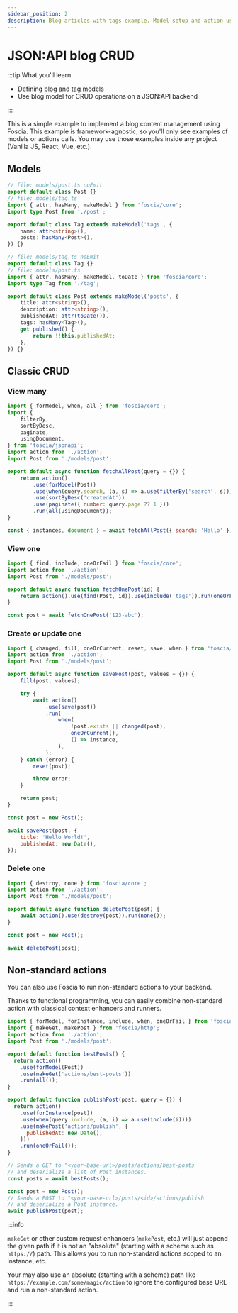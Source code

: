 ```yaml
---
sidebar_position: 2
description: Blog articles with tags example. Model setup and action usage.
---
```


# JSON:API blog CRUD

:::tip What you'll learn

-   Defining blog and tag models
-   Use blog model for CRUD operations on a JSON:API backend

:::

This is a simple example to implement a blog content management using
Foscia. This example is framework-agnostic, so you'll only see examples of
models or actions calls. You may use those examples inside any project (Vanilla
JS, React, Vue, etc.).

## Models

```ts title="models/tag.ts"
// file: models/post.ts noEmit
export default class Post {}
// file: models/tag.ts
import { attr, hasMany, makeModel } from 'foscia/core';
import type Post from './post';

export default class Tag extends makeModel('tags', {
    name: attr<string>(),
    posts: hasMany<Post>(),
}) {}
```

```ts title="models/post.ts"
// file: models/tag.ts noEmit
export default class Tag {}
// file: models/post.ts
import { attr, hasMany, makeModel, toDate } from 'foscia/core';
import type Tag from './tag';

export default class Post extends makeModel('posts', {
    title: attr<string>(),
    description: attr<string>(),
    publishedAt: attr(toDate()),
    tags: hasMany<Tag>(),
    get published() {
        return !!this.publishedAt;
    },
}) {}
```

## Classic CRUD

### View many

```javascript
import { forModel, when, all } from 'foscia/core';
import {
    filterBy,
    sortByDesc,
    paginate,
    usingDocument,
} from 'foscia/jsonapi';
import action from './action';
import Post from './models/post';

export default async function fetchAllPost(query = {}) {
    return action()
        .use(forModel(Post))
        .use(when(query.search, (a, s) => a.use(filterBy('search', s))))
        .use(sortByDesc('createdAt'))
        .use(paginate({ number: query.page ?? 1 }))
        .run(all(usingDocument));
}

const { instances, document } = await fetchAllPost({ search: 'Hello' });
```

### View one

```javascript
import { find, include, oneOrFail } from 'foscia/core';
import action from './action';
import Post from './models/post';

export default async function fetchOnePost(id) {
    return action().use(find(Post, id)).use(include('tags')).run(oneOrFail());
}

const post = await fetchOnePost('123-abc');
```

### Create or update one

```javascript
import { changed, fill, oneOrCurrent, reset, save, when } from 'foscia/core';
import action from './action';
import Post from './models/post';

export default async function savePost(post, values = {}) {
    fill(post, values);

    try {
        await action()
            .use(save(post))
            .run(
                when(
                    !post.exists || changed(post),
                    oneOrCurrent(),
                    () => instance,
                ),
            );
    } catch (error) {
        reset(post);

        throw error;
    }

    return post;
}

const post = new Post();

await savePost(post, {
    title: 'Hello World!',
    publishedAt: new Date(),
});
```

### Delete one

```javascript
import { destroy, none } from 'foscia/core';
import action from './action';
import Post from './models/post';

export default async function deletePost(post) {
    await action().use(destroy(post)).run(none());
}

const post = new Post();

await deletePost(post);
```

## Non-standard actions

You can also use Foscia to run non-standard actions to your backend.

Thanks to functional programming, you can easily combine non-standard action
with classical context enhancers and runners.

```javascript
import { forModel, forInstance, include, when, oneOrFail } from 'foscia/core';
import { makeGet, makePost } from 'foscia/http';
import action from './action';
import Post from './models/post';

export default function bestPosts() {
  return action()
    .use(forModel(Post))
    .use(makeGet('actions/best-posts'))
    .run(all());
}

export default function publishPost(post, query = {}) {
  return action()
    .use(forInstance(post))
    .use(when(query.include, (a, i) => a.use(include(i))))
    .use(makePost('actions/publish', {
      publishedAt: new Date(),
    }))
    .run(oneOrFail());
}

// Sends a GET to "<your-base-url>/posts/actions/best-posts
// and deserialize a list of Post instances.
const posts = await bestPosts();

const post = new Post();
// Sends a POST to "<your-base-url>/posts/<id>/actions/publish
// and deserialize a Post instance.
await publishPost(post);
```

:::info

`makeGet` or other custom request enhancers (`makePost`, etc.) will just append
the given path if it is not an "absolute" (starting with a scheme such as
`https://`) path. This allows you to run non-standard actions scoped to an
instance, etc.

Your may also use an absolute (starting with a scheme) path like
`https://example.com/some/magic/action` to ignore the configured base URL
and run a non-standard action.

:::

